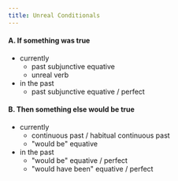 ```yaml
---
title: Unreal Conditionals
---
```


#### A. If something was true
- currently
	- past subjunctive equative
	- unreal verb
- in the past
	- past subjunctive equative / perfect
#### B. Then something else would be true
- currently
	- continuous past / habitual continuous past
	- "would be" equative
- in the past
	- "would be" equative / perfect
	- "would have been" equative / perfect
